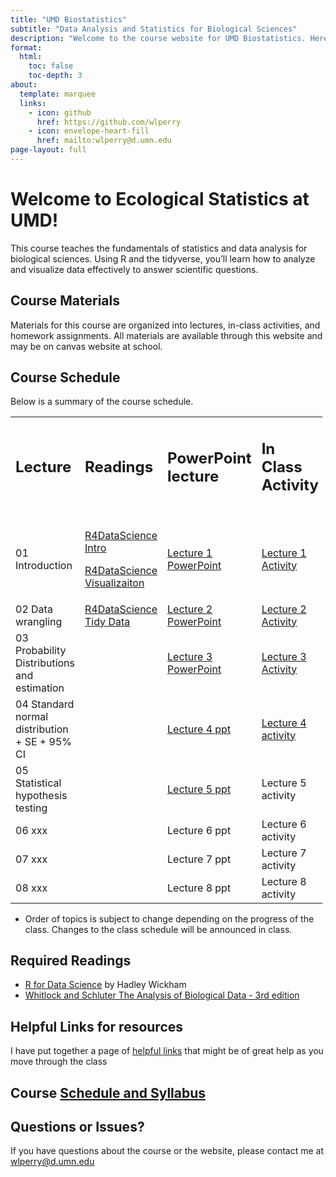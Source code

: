 ```yaml
---
title: "UMD Biostatistics"
subtitle: "Data Analysis and Statistics for Biological Sciences"
description: "Welcome to the course website for UMD Biostatistics. Here you'll find the syllabus, schedule, lecture materials, activities, and assignments."
format: 
  html:
    toc: false
    toc-depth: 3
about:
  template: marquee
  links:
    - icon: github
      href: https://github.com/wlperry
    - icon: envelope-heart-fill
      href: mailto:wlperry@d.umn.edu
page-layout: full
---
```


# Welcome to Ecological Statistics at UMD!

This course teaches the fundamentals of statistics and data analysis for biological sciences. Using R and the tidyverse, you'll learn how to analyze and visualize data effectively to answer scientific questions.

## Course Materials

Materials for this course are organized into lectures, in-class activities, and homework assignments. All materials are available through this website and may be on canvas website at school.

## Course Schedule

Below is a summary of the course schedule.

+-----------------------------------------------+---------------------------------------------------------------------------+--------------------------------------------------------------------------+--------------------------------------------------------------------------------+----------------------------------------------------------------+----------+
| ## **Lecture**                                | ## **Readings**                                                           | ## **PowerPoint lecture**                                                | ## **In Class Activity**                                                       | ## **Homework**                                                |          |
|                                               |                                                                           |                                                                          |                                                                                |                                                                |          |
| ##                                            | ##                                                                        | ##                                                                       | ##                                                                             | ##                                                             |          |
+-----------------------------------------------+---------------------------------------------------------------------------+--------------------------------------------------------------------------+--------------------------------------------------------------------------------+----------------------------------------------------------------+----------+
| 01 Introduction                               | [R4DataScience Intro](https://r4ds.hadley.nz/intro.html)                  | [Lecture 1 PowerPoint](lectures/lecture_01/01_1_lecture_powerpoint.qmd)  | [Lecture 1 Activity](lectures/lecture_01/01_2_class_activity_pine_needles.qmd) | [Week 1 Homework](lectures/lecture_01/01_03_take_homework.qmd) |          |
|                                               |                                                                           |                                                                          |                                                                                |                                                                |          |
|                                               | [R4DataScience Visualizaiton](https://r4ds.hadley.nz/data-visualize.html) |                                                                          |                                                                                |                                                                |          |
+-----------------------------------------------+---------------------------------------------------------------------------+--------------------------------------------------------------------------+--------------------------------------------------------------------------------+----------------------------------------------------------------+----------+
| 02 Data wrangling                             | [R4DataScience Tidy Data](https://r4ds.hadley.nz/data-tidy.html)          | [Lecture 2 PowerPoint](lectures/lecture_02/02_01_lecture_powerpoint.qmd) | [Lecture 2 Activity](lectures/lecture_02/02_02_class_activity.qmd)             |                                                                |          |
+-----------------------------------------------+---------------------------------------------------------------------------+--------------------------------------------------------------------------+--------------------------------------------------------------------------------+----------------------------------------------------------------+----------+
| 03 Probability Distributions and estimation   |                                                                           | [Lecture 3 PowerPoint](lectures/lecture_03/03_01_lecture_powerpoint.qmd) | [Lecture 3 Activity](lectures/lecture_03/03_02_class_activity.qmd)             | Week 3 Homework                                                |          |
+-----------------------------------------------+---------------------------------------------------------------------------+--------------------------------------------------------------------------+--------------------------------------------------------------------------------+----------------------------------------------------------------+----------+
| 04 Standard normal distribution + SE + 95% CI |                                                                           | [Lecture 4 ppt](lectures/lecture_04/04_01_lecture_powerpoint.qmd)        | [Lecture 4 activity](lectures/lecture_04/04_02_class_activity.qmd)             |                                                                |          |
+-----------------------------------------------+---------------------------------------------------------------------------+--------------------------------------------------------------------------+--------------------------------------------------------------------------------+----------------------------------------------------------------+----------+
| 05 Statistical hypothesis testing             |                                                                           | [Lecture 5 ppt](lectures/lecture_05/05_01_lecture_powerpoint.qmd)        | Lecture 5 activity                                                             | Week 4 Homework                                                |          |
+-----------------------------------------------+---------------------------------------------------------------------------+--------------------------------------------------------------------------+--------------------------------------------------------------------------------+----------------------------------------------------------------+----------+
| 06 xxx                                        |                                                                           | Lecture 6 ppt                                                            | Lecture 6 activity                                                             |                                                                |          |
+-----------------------------------------------+---------------------------------------------------------------------------+--------------------------------------------------------------------------+--------------------------------------------------------------------------------+----------------------------------------------------------------+----------+
| 07 xxx                                        |                                                                           | Lecture 7 ppt                                                            | Lecture 7 activity                                                             | Week 5 Homework                                                |          |
+-----------------------------------------------+---------------------------------------------------------------------------+--------------------------------------------------------------------------+--------------------------------------------------------------------------------+----------------------------------------------------------------+----------+
| 08 xxx                                        |                                                                           | Lecture 8 ppt                                                            | Lecture 8 activity                                                             |                                                                |          |
+-----------------------------------------------+---------------------------------------------------------------------------+--------------------------------------------------------------------------+--------------------------------------------------------------------------------+----------------------------------------------------------------+----------+

-   Order of topics is subject to change depending on the progress of the class. Changes to the class schedule will be announced in class.

## Required Readings

-   [R for Data Science](https://r4ds.hadley.nz/) by Hadley Wickham
-   [Whitlock and Schluter The Analysis of Biological Data - 3rd edition](https://store.macmillanlearning.com/us/product/The-Analysis-of-Biological-Data/p/131922623X?srsltid=AfmBOoqRmMWAOsajlUfAZPt1_UGqjmpPzMg-XAgjFhp5oP3mFNKUCw-w)

## Helpful Links for resources

I have put together a page of [helpful links](links.qmd) that might be of great help as you move through the class

## Course [Schedule and Syllabus](syllabus.qmd)

## Questions or Issues?

If you have questions about the course or the website, please contact me at [wlperry\@d.umn.edu](mailto:wlperry@d.umn.edu)

